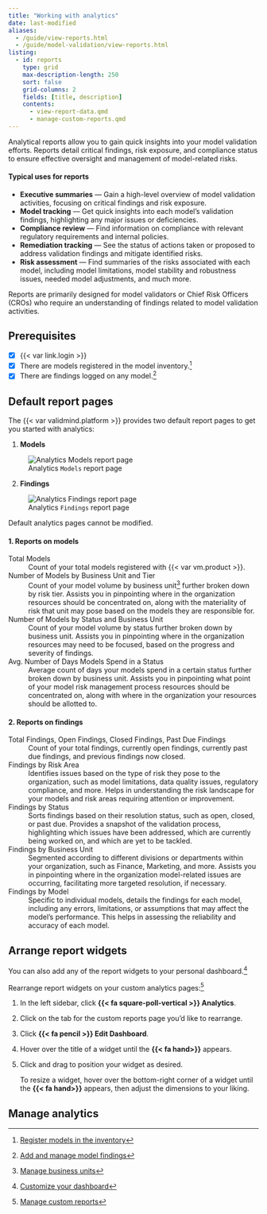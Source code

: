 ```yaml
---
title: "Working with analytics"
date: last-modified
aliases:
  - /guide/view-reports.html
  - /guide/model-validation/view-reports.html
listing:
  - id: reports
    type: grid
    max-description-length: 250
    sort: false
    grid-columns: 2
    fields: [title, description]
    contents:
      - view-report-data.qmd
      - manage-custom-reports.qmd
---
```


Analytical reports allow you to gain quick insights into your model validation efforts. Reports detail critical findings, risk exposure, and compliance status to ensure effective oversight and management of model-related risks. 

#### Typical uses for reports

- **Executive summaries** — Gain a high-level overview of model validation activities, focusing on critical findings and risk exposure.
- **Model tracking** — Get quick insights into each model's validation findings, highlighting any major issues or deficiencies.
- **Compliance review** — Find information on compliance with relevant regulatory requirements and internal policies.
- **Remediation tracking** — See the status of actions taken or proposed to address validation findings and mitigate identified risks.
- **Risk assessment** — Find summaries of the risks associated with each model, including model limitations, model stability and robustness issues, needed model adjustments, and much more.

Reports are primarily designed for model validators or Chief Risk Officers (CROs) who require an understanding of findings related to model validation activities.

::: {.attn}

## Prerequisites

- [x] {{< var link.login >}}
- [x] There are models registered in the model inventory.[^1]
- [x] There are findings logged on any model.[^2]

:::

## Default report pages 

The {{< var validmind.platform >}} provides two default report pages to get you started with analytics:

:::: {.flex .flex-wrap .justify-around}

::: {.w-40-ns}
1. **Models**

![Analytics `Models` report page](analytics-models.png){fig-alt="Screenshot of the Analytics `Models` report page" .screenshot group="reports"}

:::

::: {.w-40-ns}
2. **Findings** 

![Analytics `Findings` report page](analytics-findings.png){fig-alt="Screenshot of the Analytics `Findings` report page" .screenshot group="reports"}

:::

::::

::: {.callout-important}
Default analytics pages cannot be modified.
:::

::: {.panel-tabset}

#### 1. Reports on models

Total Models
: Count of your total models registered with {{< var vm.product >}}.

Number of Models by Business Unit and Tier
: Count of your model volume by business unit[^3] further broken down by risk tier. Assists you in pinpointing where in the organization resources should be concentrated on, along with the materiality of risk that unit may pose based on the models they are responsible for. 

Number of Models by Status and Business Unit
: Count of your model volume by status further broken down by business unit. Assists you in pinpointing where in the organization resources may need to be focused, based on the progress and severity of findings. 

Avg. Number of Days Models Spend in a Status
: Average count of days your models spend in a certain status further broken down by business unit. Assists you in pinpointing what point of your model risk management process resources should be concentrated on, along with where in the organization your resources should be allotted to. 

#### 2. Reports on findings

Total Findings, Open Findings, Closed Findings, Past Due Findings
: Count of your total findings, currently open findings, currently past due findings, and previous findings now closed.

Findings by Risk Area
: Identifies issues based on the type of risk they pose to the organization, such as model limitations, data quality issues, regulatory compliance, and more. Helps in understanding the risk landscape for your models and risk areas requiring attention or improvement.

Findings by Status
: Sorts findings based on their resolution status, such as open, closed, or past due. Provides a snapshot of the validation process, highlighting which issues have been addressed, which are currently being worked on, and which are yet to be tackled.

Findings by Business Unit
: Segmented according to different divisions or departments within your organization, such as Finance, Marketing, and more. Assists you in pinpointing where in the organization model-related issues are occurring, facilitating more targeted resolution, if necessary.

Findings by Model
: Specific to individual models, details the findings for each model, including any errors, limitations, or assumptions that may affect the model's performance. This helps in assessing the reliability and accuracy of each model.

:::

## Arrange report widgets

:::{.callout-important title="Changes are automatically saved and will affect all other users in your organization."}
You can also add any of the report widgets to your personal dashboard.[^4]

:::

Rearrange report widgets on your custom analytics pages:[^5]

1. In the left sidebar, click **{{< fa square-poll-vertical >}} Analytics**.

2. Click on the tab for the custom reports page you'd like to rearrange.

3. Click **{{< fa pencil >}} Edit Dashboard**.

4. Hover over the title of a widget until the **{{< fa hand>}}** appears.

5. Click and drag to position your widget as desired.

    To resize a widget, hover over the bottom-right corner of a widget until the **{{< fa hand>}}** appears, then adjust the dimensions to your liking. 


## Manage analytics

:::{#reports}
:::


<!-- FOOTNOTES -->

[^1]: [Register models in the inventory](/guide/model-inventory/register-models-in-inventory.qmd)

[^2]: [Add and manage model findings](/guide/model-validation/add-manage-model-findings.qmd)

[^3]: [Manage business units](/guide/configuration/set-up-your-organization.qmd#manage-business-units)

[^4]: [Customize your dashboard](/guide/configuration/customize-your-dashboard.qmd#manage-widgets)

[^5]: [Manage custom reports](manage-custom-reports.qmd#add-custom-analytics)